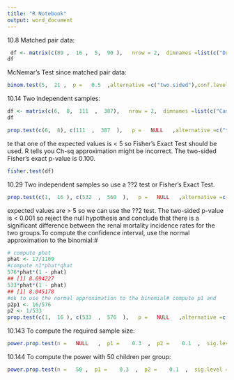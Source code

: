 ```yaml
---
title: "R Notebook"
output: word_document
---
```


10.8 Matched pair data:

```r
 df <- matrix(c(89 ,  16 ,  5,  90 ),   nrow = 2,  dimnames =list(c("Drug A: Effective",  "Drug A: Not Effective"), c("Drug B: Effective",  "Drug B: Not Effective")))
df
```

McNemar’s Test since matched pair data:

```r
binom.test(5,  21 ,  p =   0.5  ,alternative =c("two.sided"),conf.level = 0.95)

```


10.14 Two independent samples:

```r
df <- matrix(c(6,  8,  111  ,  387),   nrow = 2,  dimnames =list(c("Cases", "Controls"), c("Used OC Oracon: Yes",  "Used OC Oracon: No")))
df

```


```r
prop.test(c(6,  8), c(111  ,  387  ),   p =   NULL   ,alternative =c("two.sided"),conf.level = 0.95   ,  correct = FALSE)
```


te that one of the expected values is < 5 so Fisher’s Exact Test should be used. R tells you Ch-sq approximation might be incorrect. The two-sided Fisher’s exact p-value is 0.100.

```r
fisher.test(df)

```

10.29 Two independent samples so use a ??2 test or Fisher’s Exact Test.

```r
prop.test(c(1,  16 ), c(532  ,  560  ),   p =   NULL   ,alternative =c("two.sided"),conf.level = 0.95   ,  correct = FALSE)

```


expected values are > 5 so we can use the ??2 test. The two-sided p-value is < 0.001 so reject the null hypothesis and conclude that there is a significant difference between the renal mortality incidence rates for the two groups.To compute the confidence interval, use the normal approximation to the binomial:# 


```r
# compute phat
phat <- 17/1109
#compute n1*phat*qhat
576*phat*(1 - phat)
## [1] 8.694227
533*phat*(1 - phat)
## [1] 8.045178
#ok to use the normal approximation to the binomial# compute p1 and 
p2p1 <- 16/576
p2 <- 1/533
prop.test(c(1,  16 ), c(533  ,  576  ),   p =   NULL   ,alternative =c("two.sided"),conf.level = 0.95   ,  correct = FALSE)

```

10.143 To compute the required sample size:

```r
power.prop.test(n =   NULL   ,  p1 =    0.3  ,  p2 =    0.1  ,  sig.level = 0.05   ,power = 0.9  ,alternative =c("two.sided"),strict = FALSE,  tol = .Machine$double.eps^0.25)
```



10.144 To compute the power with 50 children per group:

```r
power.prop.test(n =   50 ,  p1 =    0.3  ,  p2 =    0.1  ,  sig.level = 0.05   ,power = NULL   ,alternative =c("two.sided"),strict = FALSE,  tol = .Machine$double.eps^0.25)

```









